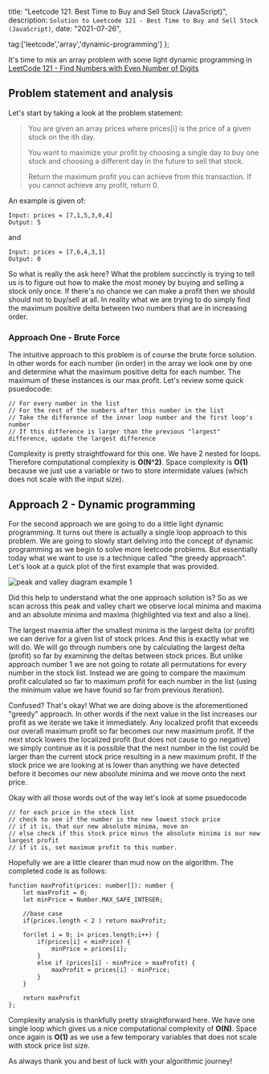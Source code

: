 

  title: "Leetcode 121. Best Time to Buy and Sell Stock (JavaScript)",
  description: `Solution to Leetcode 121 - Best Time to Buy and Sell Stock  (JavaScript)`,
  date: "2021-07-26",
  
  tag:['leetcode','array','dynamic-programming']
};

It's time to mix an array problem with some light dynamic programming in  [LeetCode 121 - Find Numbers with Even Number of Digits](https://leetcode.com/problems/best-time-to-buy-and-sell-stock/)
<!--more-->

## Problem statement and analysis

Let's start by taking a look at the problem statement:

> You are given an array prices where prices[i] is the price of a given stock on the ith day.
>
> You want to maximize your profit by choosing a single day to buy one stock and choosing a different day in the future to sell that stock.
>
> Return the maximum profit you can achieve from this transaction. If you cannot achieve any profit, return 0.

An example is given of:

```
Input: prices = [7,1,5,3,6,4]
Output: 5
```

and 

```
Input: prices = [7,6,4,3,1]
Output: 0
```

So what is really the ask here? What the problem succinctly is trying to tell us is to figure out how to make the most money by buying and selling a stock only once. If there's no chance we can make a profit then we should should not to buy/sell at all. In reality what we are trying to do simply find the maximum positive delta between two numbers that are in increasing order.

### Approach One - Brute Force

The intuitive approach to this problem is of course the brute force solution. In other words for each number (in order) in the array we look one by one and determine what the maximum positive delta for each number. The maximum of these instances is our max profit. Let's review some quick psuedocode:

```
// For every number in the list
// For the rest of the numbers after this number in the list
// Take the difference of the inner loop number and the first loop's number
// If this difference is larger than the previous "largest" difference, update the largest difference
```

Complexity is pretty straightfoward for this one. We have 2 nested for loops. Therefore computational complexity is **O(N^2)**. Space complexity is **O(1)** because we just use a variable or two to store intermidate values (which does not scale with the input size).

## Approach 2 - Dynamic programming

For the second approach we are going to do a little light dynamic programming. It turns out there is actually a single loop approach to this problem. We are going to slowly start delving into the concept of dynamic programming as we begin to solve more leetcode problems. But essentially today what we want to use is a technique called "the greedy approach". Let's look at a quick plot of the first example that was provided.

<img src='./best-time-buy-and-sell-stock.jpg' alt='peak and valley diagram example 1' />

Did this help to understand what the one approach solution is? So as we scan across this peak and valley chart we observe local minima and maxima and an absolute minima and maxima (highlighted via text and also a line). 

The largest maxmia after the smallest minima is the largest delta (or profit) we can derive for a given list of stock prices. And this is exactly what we will do. We will go through numbers one by calculating the largest delta (profit) so far by examining the deltas between stock prices. But unlike approach number 1 we are not going to rotate all permutations for every number in the stock list. Instead we are going to compare the maximum profit calculated so far to maximum profit for each number in the list (using the minimum value we have found so far from previous iteration).

Confused? That's okay! What we are doing above is the aforementioned "greedy" approach. In other words if the next value in the list increases our profit as we iterate we take it immediately. Any localized profit that exceeds our overall maximum profit so far becomes our new maximum profit. If the next stock lowers the localized profit (but does not cause to go negative) we simply continue as it is possible that the next number in the list could be larger than the current stock price resulting in a new maximum profit. If the stock price we are looking at is lower than anything we have detected before it becomes our new absolute minima and we move onto the next price.

Okay with all those words out of the way let's look at some psuedocode

```
// for each price in the stock list
// check to see if the number is the new lowest stock price
// if it is, that our new absolute minima, move on
// else check if this stock price minus the absolute minima is our new largest profit
// if it is, set maximum profit to this number.
```

Hopefully we are a little clearer than mud now on the algorithm. The completed code is as follows:

```
function maxProfit(prices: number[]): number {
    let maxProfit = 0;
    let minPrice = Number.MAX_SAFE_INTEGER;
    
    //base case
    if(prices.length < 2 ) return maxProfit;
    
    for(let i = 0; i< prices.length;i++) {
        if(prices[i] < minPrice) {
            minPrice = prices[i];
        }
        else if (prices[i] - minPrice > maxProfit) {
            maxProfit = prices[i] - minPrice;
        }
    }
    
    return maxProfit
};
```

Complexity analysis is thankfully pretty straightforward here. We have one single loop which gives us a nice computational complexity of **O(N)**. Space once again is **O(1)** as we use a few temporary variables that does not scale with stock price list size.

As always thank you and best of luck with your algorithmic journey!